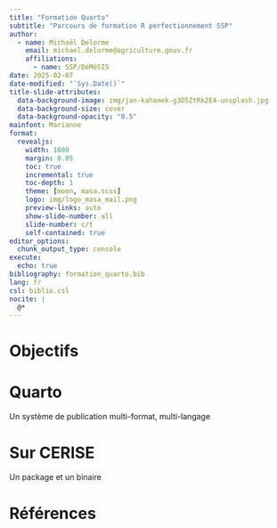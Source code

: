 ---
title: "Formation Quarto"
subtitle: "Parcours de formation R perfectionnement SSP"
author:
  - name: Michaël Delorme 
    email: michael.delorme@agriculture.gouv.fr
    affiliations:
      - name: SSP/DéMéSIS
date: 2025-02-07
date-modified: "`Sys.Date()`"
title-slide-attributes:
  data-background-image: img/jan-kahanek-g3O5ZtRk2E4-unsplash.jpg
  data-background-size: cover
  data-background-opacity: "0.5"
mainfont: Marianne
format:
  revealjs:
    width: 1600
    margin: 0.05
    toc: true
    incremental: true
    toc-depth: 1
    theme: [moon, masa.scss]
    logo: img/logo_masa_mail.png
    preview-links: auto
    show-slide-number: all
    slide-number: c/t
    self-contained: true
editor_options: 
  chunk_output_type: console
execute: 
  echo: true
bibliography: formation_quarto.bib
lang: fr
csl: biblio.csl
nocite: |
  @*
---

# Objectifs

# Quarto

Un système de publication multi-format, multi-langage

# Sur CERISE

Un package et un binaire

# Références {.smaller}

